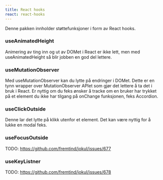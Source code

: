```yaml
---
title: React hooks
react: react-hooks
---
```



Denne pakken innholder støttefunksjoner i form av React hooks.

### useAnimatedHeight

<AnimationExample />

Animering av ting inn og ut av DOMet i React er ikke lett, men med useAnimatedHeight så blir jobben en god del lettere.

### useMutationObserver

<MutationObserverExample />

Med useMutationObserver kan du lytte på endringer i DOMet. Dette er en tynn wrapper over MutationObserver APIet som gjør det lettere å ta det i bruk i React. Er nyttig om du feks ønsker å tracke om en bruker har trykket på et element du ikke har tilgang på onChange funksjonen, feks Accordion.

### useClickOutside

<ClickOutsideExample />

Denne lar det lytte på klikk utenfor et element. Det kan være nyttig for å lukke en modal feks.

### useFocusOutside

TODO: https://github.com/fremtind/jokul/issues/677

### useKeyListner

TODO: https://github.com/fremtind/jokul/issues/678

